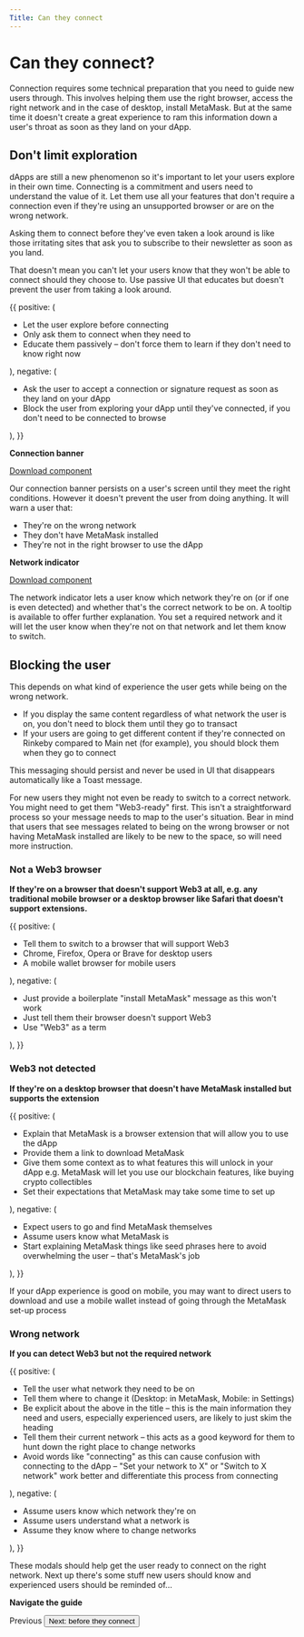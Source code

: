 ```yaml
---
Title: Can they connect
---
```




# Can they connect?

Connection requires some technical preparation that you need to guide new users through. This involves helping them use the right browser, access the right network and in the case of desktop, install MetaMask. But at the same time it doesn't create a great experience to ram this information down a user's throat as soon as they land on your dApp.

## Don't limit exploration

dApps are still a new phenomenon so it's important to let your users explore in their own time. Connecting is a commitment and users need to understand the value of it. Let them use all your features that don't require a connection even if they're using an unsupported browser or are on the wrong network.

Asking them to connect before they've even taken a look around is like those irritating sites that ask you to subscribe to their newsletter as soon as you land.

That doesn't mean you can't let your users know that they won't be able to connect should they choose to. Use passive UI that educates but doesn't prevent the user from taking a look around.

<DoDont>
  {{
    positive: (
      <Text>
      <ul>
      <li>Let the user explore before connecting</li>
      <li>Only ask them to connect when they need to</li>
      <li>Educate them passively – don't force them to learn if they don't need to know right now</li>
      </ul>
      </Text>
    ),
    negative: (
    <Text>
    <ul>
    <li>Ask the user to accept a connection or signature request as soon as they land on your dApp</li>
    <li>Block the user from exploring your dApp until they've connected, if you don't need to be connected to browse</li>
    </ul>
    </Text>
    ),
  }}
</DoDont>

**Connection banner**

[Download component](https://www.npmjs.com/package/@rimble/connection-banner)

Our connection banner persists on a user's screen until they meet the right conditions. However it doesn't prevent the user from doing anything. It will warn a user that:

- They're on the wrong network
- They don't have MetaMask installed
- They're not in the right browser to use the dApp

**Network indicator**

[Download component](https://www.npmjs.com/package/@rimble/network-indicator)

The network indicator lets a user know which network they're on (or if one is even detected) and whether that's the correct network to be on. A tooltip is available to offer further explanation. You set a required network and it will let the user know when they're not on that network and let them know to switch.

## Blocking the user

This depends on what kind of experience the user gets while being on the wrong network.

- If you display the same content regardless of what network the user is on, you don't need to block them until they go to transact
- If your users are going to get different content if they're connected on Rinkeby compared to Main net (for example), you should block them when they go to connect

This messaging should persist and never be used in UI that disappears automatically like a Toast message.

For new users they might not even be ready to switch to a correct network. You might need to get them "Web3-ready" first. This isn't a straightforward process so your message needs to map to the user's situation. Bear in mind that users that see messages related to being on the wrong browser or not having MetaMask installed are likely to be new to the space, so will need more instruction.

### Not a Web3 browser
**If they're on a browser that doesn't support Web3 at all, e.g. any traditional mobile browser or a desktop browser like Safari that doesn't support extensions.**

<DoDont>
  {{
    positive: (
      <Text>
      <ul>
      <li>Tell them to switch to a browser that will support Web3</li>
        <li>Chrome, Firefox, Opera or Brave for desktop users</li>
        <li>A mobile wallet browser for mobile users</li>
      </ul>
      </Text>
    ),
    negative: (
    <Text>
    <ul>
    <li>Just provide a boilerplate "install MetaMask" message as this won't work</li>
    <li>Just tell them their browser doesn't support Web3</li>
    <li>Use "Web3" as a term</li>
    </ul>
    </Text>
    ),
  }}
</DoDont>

### Web3 not detected
**If they're on a desktop browser that doesn't have MetaMask installed but supports the extension**

<DoDont>
  {{
    positive: (
      <Text>
      <ul>
      <li>Explain that MetaMask is a browser extension that will allow you to use the dApp</li>
        <li>Provide them a link to download MetaMask</li>
        <li>Give them some context as to what features this will unlock in your dApp e.g. MetaMask will let you use our blockchain features, like buying crypto collectibles</li>
        <li>Set their expectations that MetaMask may take some time to set up</li>
      </ul>
      </Text>
    ),
    negative: (
    <Text>
    <ul>
    <li>Expect users to go and find MetaMask themselves</li>
    <li>Assume users know what MetaMask is</li>
    <li>Start explaining MetaMask things like seed phrases here to avoid overwhelming the user – that's MetaMask's job</li>
    </ul>
    </Text>
    ),
  }}
</DoDont>

If your dApp experience is good on mobile, you may want to direct users to download and use a mobile wallet instead of going through the MetaMask set-up process

### Wrong network
**If you can detect Web3 but not the required network**

<DoDont>
  {{
    positive: (
      <Text>
      <ul>
      <li>Tell the user what network they need to be on</li>
        <li>Tell them where to change it (Desktop: in MetaMask, Mobile: in Settings)</li>
        <li>Be explicit about the above in the title – this is the main information they need and users, especially experienced users, are likely to just skim the heading</li>
        <li>Tell them their current network – this acts as a good keyword for them to hunt down the right place to change networks</li>
      <li>Avoid words like "connecting" as this can cause confusion with connecting to the dApp – "Set your network to X" or "Switch to X network" work better and differentiate this process from connecting</li>
      </ul>
      </Text>
    ),
    negative: (
    <Text>
    <ul>
    <li>Assume users know which network they're on</li>
    <li>Assume users understand what a network is</li>
    <li>Assume they know where to change networks</li>
    </ul>
    </Text>
    ),
  }}
</DoDont>


These modals should help get the user ready to connect on the right network. Next up there's some stuff new users should know and experienced users should be reminded of...

**Navigate the guide**

<Flex>
<Box width={1/2}>
<Button.Outline
  disabled
  size="small">Previous
</Button.Outline></Box>
<Box justifyContent="right" alignItems="right" width={1/2}>
<Button
  title="Read the next part of the guide"
  size="small"
  target="_blank"
  as="a"
  href="https://github.com/ConsenSys/rimble-web3-components">Next: before they connect
</Button>
</Box>
</Flex>

